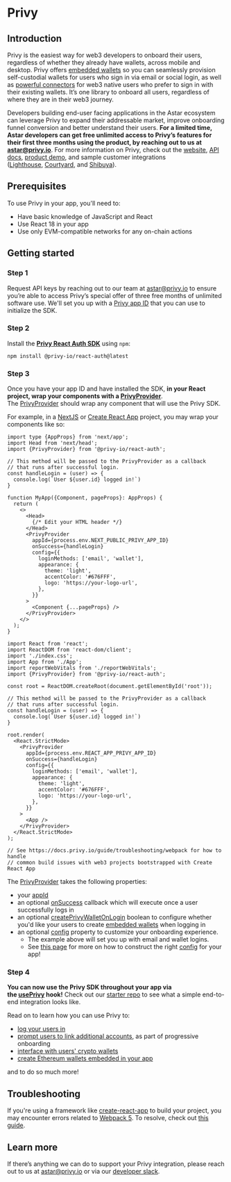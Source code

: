 
# Privy

## Introduction

Privy is the easiest way for web3 developers to onboard their users, regardless of whether they already have wallets, across mobile and desktop. Privy offers [embedded wallets](https://www.privy.io/features/wallets) so you can seamlessly provision self-custodial wallets for users who sign in via email or social login, as well as [powerful connectors](https://www.privy.io/features/connectors) for web3 native users who prefer to sign in with their existing wallets. It’s one library to onboard all users, regardless of where they are in their web3 journey.

Developers building end-user facing applications in the Astar ecosystem can leverage Privy to expand their addressable market, improve onboarding funnel conversion and better understand their users. **For a limited time, Astar developers can get free unlimited access to Privy’s features for their first three months using the product, by reaching out to us at astar@privy.io**. For more information on Privy, check out the [website](http://privy.io), [API docs](http://docs.privy.io), [product demo](http://demo.privy.io), and sample customer integrations ([Lighthouse](http://lighthouse.world/), [Courtyard](http://courtyard.io/), and [Shibuya](http://shibuya.xyz/)).

## Prerequisites

To use Privy in your app, you'll need to:

- Have basic knowledge of JavaScript and React
- Use React 18 in your app
- Use only EVM-compatible networks for any on-chain actions

## Getting started

### Step 1

Request API keys by reaching out to our team at astar@privy.io to ensure you’re able to access Privy’s special offer of three free months of unlimited software use. We'll set you up with a [Privy app ID](https://docs.privy.io/guide/console/api-keys#app-id) that you can use to initialize the SDK.

### Step 2

Install the **[Privy React Auth SDK](https://www.npmjs.com/package/@privy-io/react-auth)** using `npm`:

`npm install @privy-io/react-auth@latest`

### Step 3

Once you have your app ID and have installed the SDK, **in your React project, wrap your components with a [PrivyProvider](https://docs.privy.io/reference/react-auth/modules#privyprovider)**. The [PrivyProvider](https://docs.privy.io/reference/react-auth/modules#privyprovider) should wrap any component that will use the Privy SDK.

For example, in a [NextJS](https://nextjs.org/) or [Create React App](https://create-react-app.dev/) project, you may wrap your components like so:

<Tabs>
<TabItem value="nextjs" label="NextJS">

```tsx title=\_app.jsx
import type {AppProps} from 'next/app';
import Head from 'next/head';
import {PrivyProvider} from '@privy-io/react-auth';

// This method will be passed to the PrivyProvider as a callback
// that runs after successful login.
const handleLogin = (user) => {
  console.log(`User ${user.id} logged in!`)
}

function MyApp({Component, pageProps}: AppProps) {
  return (
    <>
      <Head>
        {/* Edit your HTML header */}
      </Head>
      <PrivyProvider
        appId={process.env.NEXT_PUBLIC_PRIVY_APP_ID}
        onSuccess={handleLogin}
        config={{
          loginMethods: ['email', 'wallet'],
          appearance: {
            theme: 'light',
            accentColor: '#676FFF',
            logo: 'https://your-logo-url',
          },
        }}
      >
        <Component {...pageProps} />
      </PrivyProvider>
    </>
  );
}
```

</TabItem>

<TabItem value="cra" label="Create React App">

```tsx title=index.js
import React from 'react';
import ReactDOM from 'react-dom/client';
import './index.css';
import App from './App';
import reportWebVitals from './reportWebVitals';
import {PrivyProvider} from '@privy-io/react-auth';

const root = ReactDOM.createRoot(document.getElementById('root'));

// This method will be passed to the PrivyProvider as a callback
// that runs after successful login.
const handleLogin = (user) => {
  console.log(`User ${user.id} logged in!`)
}

root.render(
  <React.StrictMode>
    <PrivyProvider
      appId={process.env.REACT_APP_PRIVY_APP_ID}
      onSuccess={handleLogin}
      config={{
        loginMethods: ['email', 'wallet'],
        appearance: {
          theme: 'light',
          accentColor: '#676FFF',
          logo: 'https://your-logo-url',
        },
      }}
    >
      <App />
    </PrivyProvider>
  </React.StrictMode>
);

// See https://docs.privy.io/guide/troubleshooting/webpack for how to handle
// common build issues with web3 projects bootstrapped with Create React App
```

</TabItem>
</Tabs>

The [PrivyProvider](https://docs.privy.io/reference/react-auth/modules#privyprovider) takes the following properties:

- your [appId](https://docs.privy.io/reference/react-auth/interfaces/PrivyProviderProps#appid)
- an optional [onSuccess](https://docs.privy.io/reference/react-auth/interfaces/PrivyProviderProps#onsuccess) callback which will execute once a user successfully logs in
- an optional [createPrivyWalletOnLogin](https://docs.privy.io/reference/react-auth/interfaces/PrivyProviderProps#createprivywalletonlogin) boolean to configure whether you'd like your users to create [embedded wallets](https://docs.privy.io/guide/frontend/embedded/overview) when logging in
- an optional [config](https://docs.privy.io/reference/react-auth/modules#privyclientconfig) property to customize your onboarding experience.
  - The example above will set you up with email and wallet logins.
  - See [this page](https://docs.privy.io/guide/configuration/) for more on how to construct the right [config](https://docs.privy.io/reference/react-auth/modules#privyclientconfig) for your app!

### Step 4

**You can now use the Privy SDK throughout your app via the [usePrivy](https://docs.privy.io/reference/react-auth/modules#useprivy) hook!** Check out our [starter repo](https://github.com/privy-io/next-starter) to see what a simple end-to-end integration looks like.

Read on to learn how you can use Privy to:

- [log your users in](https://docs.privy.io/guide/frontend/authentication/login)
- [prompt users to link additional accounts](https://docs.privy.io/guide/frontend/users/linking), as part of progressive onboarding
- [interface with users' crypto wallets](https://docs.privy.io/guide/frontend/wallets/external)
- [create Ethereum wallets embedded in your app](https://docs.privy.io/guide/frontend/embedded/overview)

and to do so much more!

## Troubleshooting

If you're using a framework like [create-react-app](https://create-react-app.dev/) to build your project, you may encounter errors related to [Webpack 5](https://webpack.js.org/blog/2020-10-10-webpack-5-release/). To resolve, check out [this guide](https://docs.privy.io/guide/troubleshooting/webpack).

## Learn more

If there’s anything we can do to support your Privy integration, please reach out to us at astar@privy.io or via our [developer slack](https://join.slack.com/t/privy-developers/shared_invite/zt-1y6sjkn3l-cJQ1ryWRA7RkMGuHHXIX8w).
